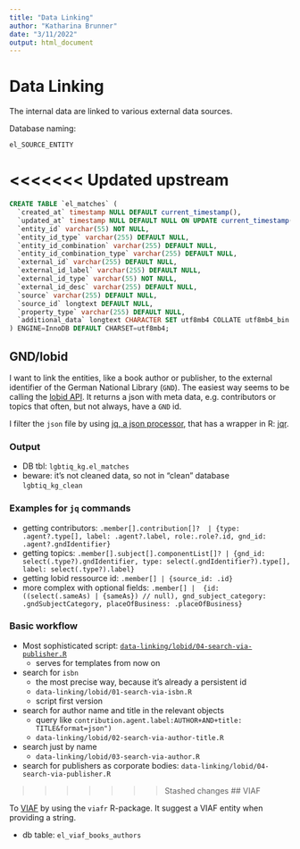 ```yaml
---
title: "Data Linking"
author: "Katharina Brunner"
date: "3/11/2022"
output: html_document
---
```


# Data Linking

The internal data are linked to various external data sources.

Database naming:

`el_SOURCE_ENTITY`

<<<<<<< Updated upstream
=======
```sql
CREATE TABLE `el_matches` (
  `created_at` timestamp NULL DEFAULT current_timestamp(),
  `updated_at` timestamp NULL DEFAULT NULL ON UPDATE current_timestamp(),
  `entity_id` varchar(55) NOT NULL,
  `entity_id_type` varchar(255) DEFAULT NULL,
  `entity_id_combination` varchar(255) DEFAULT NULL,
  `entity_id_combination_type` varchar(255) DEFAULT NULL,
  `external_id` varchar(255) DEFAULT NULL,
  `external_id_label` varchar(255) DEFAULT NULL,
  `external_id_type` varchar(55) NOT NULL,
  `external_id_desc` varchar(255) DEFAULT NULL,
  `source` varchar(255) DEFAULT NULL,
  `source_id` longtext DEFAULT NULL,
  `property_type` varchar(255) DEFAULT NULL,
  `additional_data` longtext CHARACTER SET utf8mb4 COLLATE utf8mb4_bin DEFAULT NULL CHECK (json_valid(`additional_data`))
) ENGINE=InnoDB DEFAULT CHARSET=utf8mb4;
```


## GND/lobid

I want to link the entities, like a book author or publisher, to the external identifier of the German National Library (`GND`).
The easiest way seems to be calling the [lobid API](https://lobid.org/resources/api). 
It returns a json with meta data, e.g. contributors or topics that often, but not always, have a `GND` id.

I filter the `json` file by using [jq, a json processor,](https://stedolan.github.io/jq/) that has a wrapper in R: [jqr](https://github.com/ropensci/jqr).

### Output

* DB tbl: `lgbtiq_kg.el_matches`
* beware: it's not cleaned data, so not in "clean" database `lgbtiq_kg_clean`

### Examples for `jq` commands

* getting contributors: `.member[].contribution[]?  | {type: .agent?.type[], label: .agent?.label, role:.role?.id, gnd_id: .agent?.gndIdentifier}`
* getting topics: `.member[].subject[].componentList[]? | {gnd_id: select(.type?).gndIdentifier, type: select(.gndIdentifier?).type[], label: select(.type?).label}`
* getting lobid ressource id: `.member[] | {source_id: .id}`
* more complex with optional fields: `.member[] |  {id: ((select(.sameAs) | {sameAs}) // null), gnd_subject_category: .gndSubjectCategory, placeOfBusiness: .placeOfBusiness}`

### Basic workflow

* Most sophisticated script: [`data-linking/lobid/04-search-via-publisher.R`](https://github.com/cutterkom/remove-na-lgbtiq-queer-knowledge-graph/blob/main/data-linking/lobid/04-search-via-publisher.R)
  * serves for templates from now on
* search for `isbn`
  * the most precise way, because it's already a persistent id 
  * `data-linking/lobid/01-search-via-isbn.R`
  * script first version
* search for author name and title in the relevant objects 
  * query like `contribution.agent.label:AUTHOR+AND+title: TITLE&format=json")`
  * `data-linking/lobid/02-search-via-author-title.R`
* search just by name
  * `data-linking/lobid/03-search-via-author.R`
* search for publishers as corporate bodies: `data-linking/lobid/04-search-via-publisher.R`
  
>>>>>>> Stashed changes
## VIAF

To [VIAF](http://viaf.org/) by using the `viafr` R-package. 
It suggest a VIAF entity when providing a string.

* db table: `el_viaf_books_authors`
